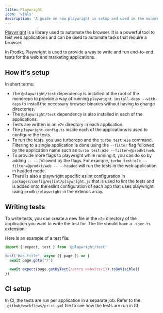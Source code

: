 ```yaml
---
title: Playwright
icon: 'vials'
description: 'A guide on how playwright is setup and used in the monorepo.'
---
```


[Playwright](https://playwright.dev/) is a library used to automate the browser. It is a powerful tool to test web applications and can be used to automate tasks that require a browser.

In Prodkt, Playwright is used to provide a way to write and run end-to-end tests for the web and marketing applications.

## How it's setup

In short terms:

- The `@playwright/test` dependency is installed at the root of the monorepo to provide a way of running `playwright install-deps --with-deps` to install the necessary browser binaries without having to change directories.
- The `@playwright/test` dependency is also installed in each of the applications.
- Tests are written in an `e2e` directory in each application.
- The `playwright.config.ts` inside each of the applications is used to configure the tests.
- To run the tests, you use turborepo and the `turbo test:e2e` command. Filtering to a single application is done using the `--filter` flag followed by the application name such as `turbo test:e2e --filter=@prodkt/web`.
- To provide more flags to playwright while running it, you can do so by adding `-- --` followed by the flags. For example, `turbo test:e2e --filter=@prodkt/web -- --headed` will run the tests in the web application in headed mode.
- There is also a playwright specific eslint configuration in `packages/config/eslint/playwright.js` that is used to lint the tests and is added onto the eslint configuration of each app that uses playwright using `prodkt/playwright` in the extends array.

## Writing tests

To write tests, you can create a new file in the `e2e` directory of the application you want to write the test for. The file should have a `.spec.ts` extension.

Here is an example of a test file:

```typescript
import { expect, test } from '@playwright/test'

test('has title', async ({ page }) => {
  await page.goto('/')

  await expect(page.getByText(/astro website/i)).toBeVisible()
})
```

## CI setup

In CI, the tests are run per application in a separate job. Refer to the `.github/workflows/pr-ci.yml` file to see how the tests are run in CI.
